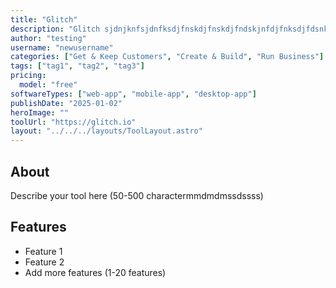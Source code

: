 ```yaml
---
title: "Glitch"
description: "Glitch sjdnjknfsjdnfksdjfnskdjfnskdjfndskjnfdjfnksdjfdsnkfjdsnfjdnsjfn"
author: "testing"
username: "newusername"
categories: ["Get & Keep Customers", "Create & Build", "Run Business"]
tags: ["tag1", "tag2", "tag3"]
pricing:
  model: "free"
softwareTypes: ["web-app", "mobile-app", "desktop-app"]
publishDate: "2025-01-02"
heroImage: ""
toolUrl: "https://glitch.io"
layout: "../../../layouts/ToolLayout.astro"
---
```

## About
Describe your tool here (50-500 charactermmdmdmssdssss)

## Features
- Feature 1
- Feature 2
- Add more features (1-20 features)
